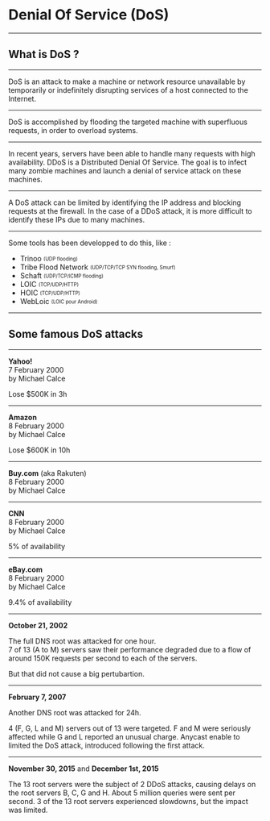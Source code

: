 

<Head>
  <title>Denial Of Service (DoS)</title>
</Head>

# Denial Of Service (DoS)

---

## What is DoS ?

---

DoS is an attack to make a machine or network resource unavailable by temporarily or indefinitely disrupting services of a host connected to the Internet.

---

DoS is accomplished by flooding the targeted machine with superfluous requests, in order to overload systems.

---

In recent years, servers have been able to handle many requests with high availability.
DDoS is a Distributed Denial Of Service. The goal is to infect many zombie machines and launch a denial of service attack on these machines.

---

A DoS attack can be limited by identifying the IP address and blocking requests at the firewall.
In the case of a DDoS attack, it is more difficult to identify these IPs due to many machines.

---

Some tools has been developped to do this, like :

- Trinoo <sub><sup>(UDP flooding)</sup></sub>
- Tribe Flood Network <sub><sup>(UDP/TCP/TCP SYN flooding, Smurf)</sup></sub>
- Schaft <sub><sup>(UDP/TCP/ICMP flooding)</sup></sub>
- LOIC <sub><sup>(TCP/UDP/HTTP)</sup></sub>
- HOIC <sub><sup>(TCP/UDP/HTTP)</sup></sub>
- WebLoic <sub><sup>(LOIC pour Android)</sup></sub>

---

## Some famous DoS attacks

---

**Yahoo!**<br />
7 February 2000<br />
by Michael Calce


Lose $500K in 3h

---

**Amazon**<br />
8 February 2000<br />
by Michael Calce


Lose $600K in 10h

---

**Buy.com** (aka Rakuten)<br />
8 February 2000<br />
by Michael Calce

---

**CNN**<br />
8 February 2000<br />
by Michael Calce

5% of availability

---

**eBay.com**<br />
8 February 2000<br />
by Michael Calce

9.4% of availability

---

**October 21, 2002**

The full DNS root was attacked for one hour.<br />
7 of 13 (A to M) servers saw their performance degraded due to a flow of around 150K requests per second to each of the servers.

But that did not cause a big pertubartion.

---

**February 7, 2007**

Another DNS root was attacked for 24h.

4 (F, G, L and M) servers out of 13 were targeted. F and M were seriously affected while G and L reported an unusual charge.
Anycast enable to limited the DoS attack, introduced following the first attack.

---

**November 30, 2015** and **December 1st, 2015**

The 13 root servers were the subject of 2 DDoS attacks, causing delays on the root servers B, C, G and H.
About 5 million queries were sent per second.
3 of the 13 root servers experienced slowdowns, but the impact was limited.